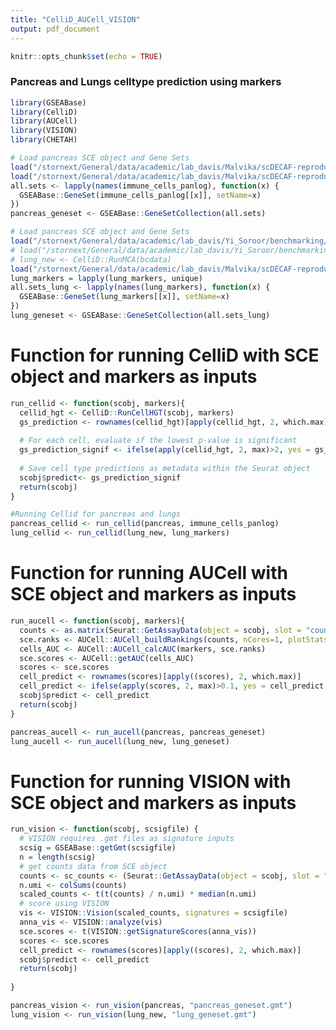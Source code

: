 ```yaml
---
title: "CelliD_AUCell_VISION"
output: pdf_document
---
```

```r
knitr::opts_chunk$set(echo = TRUE)
```

### Pancreas and Lungs celltype prediction using markers

```r

library(GSEABase)
library(CelliD)
library(AUCell)
library(VISION)
library(CHETAH)

# Load pancreas SCE object and Gene Sets
load("/stornext/General/data/academic/lab_davis/Malvika/scDECAF-reproducibility/pancreas.RData")
load("/stornext/General/data/academic/lab_davis/Malvika/scDECAF-reproducibility/immune_cells_panlog.RData")
all.sets <- lapply(names(immune_cells_panlog), function(x) {
  GSEABase::GeneSet(immune_cells_panlog[[x]], setName=x)
})
pancreas_geneset <- GSEABase::GeneSetCollection(all.sets)

# Load pancreas SCE object and Gene Sets
load("/stornext/General/data/academic/lab_davis/Yi_Soroor/benchmarking/RData_files_for_method_evals/HJW_curated_lung_markers.RData")
# load("/stornext/General/data/academic/lab_davis/Yi_Soroor/benchmarking/RData_files_for_method_evals/TM_reprocessed_seuratObj_19092021_R400.RData")
# lung_new <- CelliD::RunMCA(bcdata)
load("/stornext/General/data/academic/lab_davis/Malvika/scDECAF-reproducibility/lung_new.RData")
lung_markers = lapply(lung_markers, unique)
all.sets_lung <- lapply(names(lung_markers), function(x) {
  GSEABase::GeneSet(lung_markers[[x]], setName=x)
})
lung_geneset <- GSEABase::GeneSetCollection(all.sets_lung)
```

# Function for running CelliD with SCE object and markers as inputs
```r
run_cellid <- function(scobj, markers){
  cellid_hgt <- CelliD::RunCellHGT(scobj, markers)
  gs_prediction <- rownames(cellid_hgt)[apply(cellid_hgt, 2, which.max)]
  
  # For each cell, evaluate if the lowest p-value is significant
  gs_prediction_signif <- ifelse(apply(cellid_hgt, 2, max)>2, yes = gs_prediction, "unassigned")
  
  # Save cell type predictions as metadata within the Seurat object
  scobj$predict<- gs_prediction_signif
  return(scobj)
}

#Running Cellid for pancreas and lungs 
pancreas_cellid <- run_cellid(pancreas, immune_cells_panlog)
lung_cellid <- run_cellid(lung_new, lung_markers)
```

# Function for running AUCell with SCE object and markers as inputs
```r
run_aucell <- function(scobj, markers){
  counts <- as.matrix(Seurat::GetAssayData(object = scobj, slot = "counts"))
  sce.ranks <- AUCell::AUCell_buildRankings(counts, nCores=1, plotStats=FALSE)
  cells_AUC <- AUCell::AUCell_calcAUC(markers, sce.ranks)
  sce.scores <- AUCell::getAUC(cells_AUC)
  scores <- sce.scores
  cell_predict <- rownames(scores)[apply((scores), 2, which.max)]
  cell_predict <- ifelse(apply(scores, 2, max)>0.1, yes = cell_predict, "unassigned")
  scobj$predict <- cell_predict
  return(scobj)
}

pancreas_aucell <- run_aucell(pancreas, pancreas_geneset)
lung_aucell <- run_aucell(lung_new, lung_geneset)
```

# Function for running VISION with SCE object and markers as inputs
```r
run_vision <- function(scobj, scsigfile) {
  # VISION requires .gmt files as signature inputs
  scsig = GSEABase::getGmt(scsigfile)
  n = length(scsig)
  # get counts data from SCE object
  counts <- sc_counts <- (Seurat::GetAssayData(object = scobj, slot = "counts"))
  n.umi <- colSums(counts)
  scaled_counts <- t(t(counts) / n.umi) * median(n.umi)
  # score using VISION
  vis <- VISION::Vision(scaled_counts, signatures = scsigfile)
  anna_vis <- VISION::analyze(vis)
  sce.scores <- t(VISION::getSignatureScores(anna_vis))
  scores <- sce.scores
  cell_predict <- rownames(scores)[apply((scores), 2, which.max)]
  scobj$predict <- cell_predict
  return(scobj)
  
}

pancreas_vision <- run_vision(pancreas, "pancreas_geneset.gmt")
lung_vision <- run_vision(lung_new, "lung_geneset.gmt")

```
